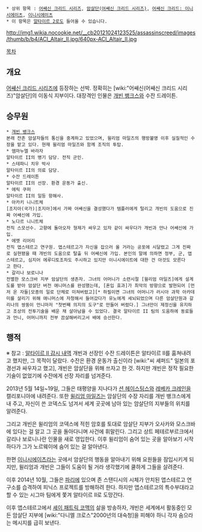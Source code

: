 * 상위 항목 : [[어쌔신 크리드 시리즈]], [[암살단(어쌔신 크리드 시리즈)]], [[어쌔신 크리드: 이니시에이츠]], [[이니시에이츠]]
 * 이 항목은 [[알타이르 2]]로도 들어올 수 있습니다.

http://img1.wikia.nocookie.net/__cb20121024123525/assassinscreed/images/thumb/b/b4/ACI_Altair_II.jpg/640px-ACI_Altair_II.jpg
'''{{{+2 Altair II}}}'''

[[목차]]

== 개요 ==
[[어쌔신 크리드 시리즈]]에 등장하는 선박. 정확히는 [wiki:"어쌔신(어쌔신 크리드 시리즈)"암살단]의 이동식 지부이다. 대장격인 인물은 [[개빈 뱅크스]]와 수잔 드레이튼.
== 승무원 ==
 * [[개빈 뱅크스]]
 본래 잔존 암살자들의 통신을 중계하고 있었으며, 윌리엄 마일즈의 행방불명 이후 실질적인 수장을 맡고 있다. 현재 윌리엄 마일즈와 함께 조직의 투탑.
 * 엠마누엘 바라자
 알타이르 II의 병기 담당. 전직 군인.
 * 스테파니 치우 박사
 알타이르 II의 의료 담당.
 * 수잔 드레이튼
 알타이르 II의 선장. 환경 운동가 출신.
 * 에릭 쿠퍼
 알타이르 II의 일등 항해사.
 * 아카키 니니트체
 [조지아(국가)|조지아]에서 가짜 어쌔신을 결성했다가 템플러에게 털리고 개빈의 도움으로 진짜 어쌔신에 가입.
 * 노다르 니니트체
 전직 스모선수. 고향에 돌아오자 형제가 싸우고 있자 같이 싸우다가 개빈과 만나 어쌔신에 가입.
 * 에멧 리어리
 전직 앱스테르고 연구원. 앱스테르고가 자신을 잡으러 올 거라는 공포에 시달렸고 그게 진짜로 실현됐을 때 개빈의 도움으로 탈출 뒤 어쌔신에 가입. 본인의 말에 의하면 정부, 군, 앱스테르고, 심지어 에루디토조차도 주시하고 있지만 이니시에이트에 대한 건 아것도 모른다고 한다.
 * 갈리나 보로니나
 전멸한 모스크바 지부 암살단의 생존자. 그녀의 어머니가 소련시절 [윌리엄 마일즈]에게 설계도를 받아 암살단 버전 애니머스를 완성했는데, [혼입 효과]가 최악의 방향으로 발현되어 [먼저 온 자들|모종의 일로 단체로 미쳐버렸고][* 하필이면 그녀의 어머니가 러시아 과학 아카데미를 살리기 위해 애니머스에 자청해서 들어갔다가 유노에게 세뇌되었으며 다른 암살단원과 갈리나의 쌍둥이 언니마저 "첫번째 의지의 도구"로 만들어 버렸다.] 그녀만이 제정신을 유지하고 조상의 전투기술을 배운 채 살아남을 수 있었다. 결국 알타이르 II 팀의 도움하에 동료들과 언니, 어머니까지 전부 끔살해버리고서 배에 승선한다.
== 행적 ==
※ 참고 : [http://tamassran.tistory.com/category/Memory%20Sequences/*%20Surveillance 알타이르 II 감시 내역]
개빈과 선장인 수잔 드레이튼은 알타이르 II를 훔쳐내려고 했지만, 그 목적이 달랐다. 수잔은 환경 운동가 출신이라 [wiki:"씨 셰퍼드" 일본의 포경선과 싸우자고 했고], 개빈은 암살단을 위해 쓰자고 한 것. 하지만 개빈은 정작 필요한 기술이 없었기에 수잔에게 선장 자리를 넘겨준다.

2013년 5월 14일~19일, 그들은 태평양을 지나다가 [[션 헤이스팅스]]와 [[레베카 크레인]]을 캘리포니아에 내려준다. 또한 [[윌리엄 마일즈]]는 암살단의 수장 자리를 개빈 뱅크스에게 내 주고, 자신이 쓴 코덱스도 넘겨서 세계 곳곳에 남아 있는 암살단의 지부들의 위치를 알려준다.

그리고 개빈은 윌리엄의 코덱스에 적힌 암호를 토대로 암살단 지부가 오사카와 모스크바에 있다는 걸 알고 그 곳을 돌아다니며 사건에 휘말린다. 그리고 상트 페테르부르크에서 갈리나 보로니나란 인물을 새로 영입한다. 이후 윌리엄이 숨어 있는 곳을 알아보기 시작하다가 그가 노르웨이에 숨어 있는 걸 알아낸다.

한편 [[이니시에이츠]]라는 곳에서 암살단의 행동을 알아내기 위해 요원들을 잠입시키게 되지만, 윌리엄과 개빈은 그들이 도움이 될 거라 생각했기에 쿨하게 그들을 살려준다.

이후 2014년 10월, 그들은 [[파리]]에 있으며 존 스탠디시의 시체가 안치된 앱스테르고 연구소를 습격하여 피닉스 프로젝트를 방해하려 한다. 하지만 앱스테르고의 특수부대라고 할 수 있는 시그마 팀에게 쫓겨 알타이르 II로 도망간다.

이후 앱스테르고에서 [[셰이 패트릭 코맥]]의 삶을 방송하자, 개빈은 세계에서 활동중인 모든 암살단 지부에 [wiki:"다니엘 크로스"2000년의 대숙청]을 피해야 하니 각자 숨으라는 메시지를 급히 보낸다.
